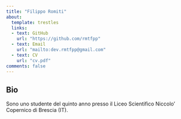 ```yaml
---
title: "Filippo Romiti"
about:
  template: trestles
  links:
  - text: GitHub
    url: "https://github.com/rmtfpp"
  - text: Email
    url: "mailto:dev.rmtfpp@gmail.com"
  - text: CV
    url: "cv.pdf"
comments: false
---
```



## Bio

Sono uno studente del quinto anno presso il Liceo Scientifico Niccolo' Copernico di Brescia (IT).
